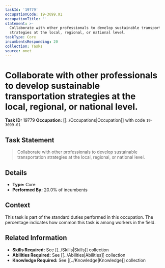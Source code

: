 ```yaml
---
taskId: '19779'
occupationCode: 19-3099.01
occupationTitle: ''
statement: >-
  Collaborate with other professionals to develop sustainable transportation
  strategies at the local, regional, or national level.
taskType: Core
incumbentsResponding: 20
collection: Tasks
source: onet
---
```

# Collaborate with other professionals to develop sustainable transportation strategies at the local, regional, or national level.

**Task ID:** 19779
**Occupation:** [[../Occupations|Occupation]] with code `19-3099.01`

## Task Statement

> Collaborate with other professionals to develop sustainable transportation strategies at the local, regional, or national level.

## Details

- **Type:** Core
- **Performed By:** 20.0% of incumbents

## Context

This task is part of the standard duties performed in this occupation. The percentage indicates how common this task is among workers in the field.

## Related Information

- **Skills Required:** See [[../Skills|Skills]] collection
- **Abilities Required:** See [[../Abilities|Abilities]] collection
- **Knowledge Required:** See [[../Knowledge|Knowledge]] collection
